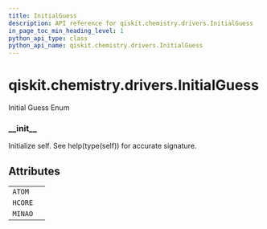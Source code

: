 ```yaml
---
title: InitialGuess
description: API reference for qiskit.chemistry.drivers.InitialGuess
in_page_toc_min_heading_level: 1
python_api_type: class
python_api_name: qiskit.chemistry.drivers.InitialGuess
---
```


# qiskit.chemistry.drivers.InitialGuess

<Class id="qiskit.chemistry.drivers.InitialGuess" isDedicatedPage={true} github="https://github.com/qiskit-community/qiskit-aqua/tree/stable/0.9/qiskit/chemistry/drivers/pyscfd/pyscfdriver.py" signature="InitialGuess(value)">
  Initial Guess Enum

  ### \_\_init\_\_

  <Function id="qiskit.chemistry.drivers.InitialGuess.__init__" name="__init__" signature="__init__()">
    Initialize self. See help(type(self)) for accurate signature.
  </Function>

  ## Attributes

  |         |   |
  | ------- | - |
  | `ATOM`  |   |
  | `HCORE` |   |
  | `MINAO` |   |
</Class>

